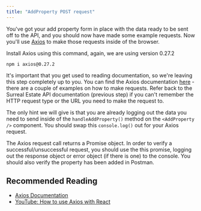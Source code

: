 ```yaml
---
title: "AddProperty POST request"
---
```


You've got your add property form in place with the data ready to be sent off to the API, and you should now have made some example requests. Now you'll use [Axios](https://github.com/axios/axios) to make those requests inside of the browser.

Install Axios using this command, again, we are using version 0.27.2

```
npm i axios@0.27.2
```

It's important that you get used to reading documentation, so we're leaving this step completely up to you. You can find the Axios documentation [here](https://github.com/axios/axios/blob/master/README.md) - there are a couple of examples on how to make requests. Refer back to the Surreal Estate API documentation (previous step) if you can't remember the HTTP request type or the URL you need to make the request to.

The only hint we will give is that you are already logging out the data you need to send inside of the `handleAddProperty()` method on the `<AddProperty />` component. You should swap this `console.log()` out for your Axios request.

The Axios request call returns a Promise object. In order to verify a successful/unsuccessful request, you should use the this promise, logging out the response object or error object (if there is one) to the console. You should also verify the property has been added in Postman.

## Recommended Reading

* [Axios Documentation](https://github.com/axios/axios)
* [YouTube: How to use Axios with React](https://www.youtube.com/watch?v=oQnojIyTXb8)
